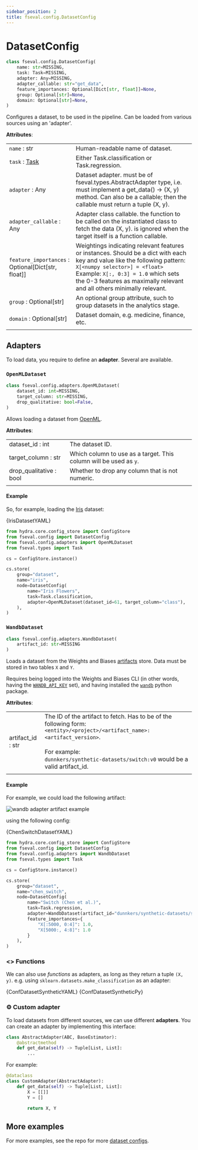 ```yaml
---
sidebar_position: 2
title: fseval.config.DatasetConfig
---
```


# DatasetConfig

<!-- Docusaurus -->

<!-- fseval -->

<!-- fseval YAML configs -->

<!-- fseval Python configs -->



```python
class fseval.config.DatasetConfig(
    name: str=MISSING,
    task: Task=MISSING,
    adapter: Any=MISSING,
    adapter_callable: str="get_data",
    feature_importances: Optional[Dict[str, float]]=None,
    group: Optional[str]=None,
    domain: Optional[str]=None,
)
```

Configures a dataset, to be used in the pipeline. Can be loaded from various sources
using an 'adapter'.

**Attributes**:

| | |
|---|---|
| `name` : str | Human-readable name of dataset. |
| `task` : [Task](/fseval/docs/types/Task) | Either Task.classification or Task.regression. |
| `adapter` : Any | Dataset adapter. must be of fseval.types.AbstractAdapter type, i.e. must implement a get_data() -> (X, y) method. Can also be a callable; then the callable must return a tuple (X, y). |
| `adapter_callable` : Any | Adapter class callable. the function to be called on the instantiated class to fetch the data (X, y). is ignored when the target itself is a function callable. | 
| `feature_importances` : Optional[Dict[str, float]] | Weightings indicating relevant features or instances. Should be a dict with each key and value like the following pattern:     `X[<numpy selector>] = <float>` Example:     `X[:, 0:3] = 1.0` which sets the 0-3 features as maximally relevant and all others minimally relevant. |
| `group` : Optional[str] | An optional group attribute, such to group datasets in the analytics stage. |
| `domain` : Optional[str] | Dataset domain, e.g. medicine, finance, etc. |
| | |

## Adapters

To load data, you require to define an **adapter**. Several are available.

### `OpenMLDataset`


```python
class fseval.config.adapters.OpenMLDataset(
    dataset_id: int=MISSING,
    target_column: str=MISSING,
    drop_qualitative: bool=False,
)
```

Allows loading a dataset from [OpenML](https://www.openml.org/).

**Attributes**:

| | |
|---|---|
| dataset_id : int | The dataset ID. |
| target_column : str | Which column to use as a target. This column will be used as `y`. |
| drop_qualitative : bool | Whether to drop any column that is not numeric. |
| | |


#### Example

So, for example, loading the [Iris](https://www.openml.org/d/61) dataset:

<Tabs groupId="config-representation">
<TabItem value="yaml" label="YAML" default>

<CodeBlock className="language-yaml" title="conf/dataset/iris.yaml">{IrisDatasetYAML}</CodeBlock>


</TabItem>
<TabItem value="structured" label="Structured Config">

```python
from hydra.core.config_store import ConfigStore
from fseval.config import DatasetConfig
from fseval.config.adapters import OpenMLDataset
from fseval.types import Task

cs = ConfigStore.instance()

cs.store(
    group="dataset",
    name="iris",
    node=DatasetConfig(
        name="Iris Flowers",
        task=Task.classification,
        adapter=OpenMLDataset(dataset_id=61, target_column="class"),
    ),
)
```

</TabItem>
</Tabs>


### `WandbDataset`

```python
class fseval.config.adapters.WandbDataset(
    artifact_id: str=MISSING
)
```

Loads a dataset from the Weights and Biases [artifacts](https://docs.wandb.ai/guides/artifacts) store. Data must be stored in two tables `X` and `Y`.

Requires being logged into the Weights and Biases CLI (in other words, having the [`WANDB_API_KEY`](https://docs.wandb.ai/guides/track/public-api-guide#authentication) set), and having installed the [`wandb`](https://pypi.org/project/wandb/) python package.


**Attributes**:

| | |
|---|---|
| artifact_id : str | The ID of the artifact to fetch. Has to be of the following form: `<entity>/<project>/<artifact_name>:<artifact_version>`. <br/><br/>For example:<br/> `dunnkers/synthetic-datasets/switch:v0` would be a valid artifact_id. |
| | |


#### Example

For example, we could load the following artifact:

![wandb adapter artifact example](/img/adapters/wandb.png)

using the following config:

<Tabs groupId="config-representation">
<TabItem value="yaml" label="YAML" default>

<CodeBlock className="language-yaml" title="conf/dataset/chen.yaml">{ChenSwitchDatasetYAML}</CodeBlock>


</TabItem>
<TabItem value="structured" label="Structured Config">

```python
from hydra.core.config_store import ConfigStore
from fseval.config import DatasetConfig
from fseval.config.adapters import WandbDataset
from fseval.types import Task

cs = ConfigStore.instance()

cs.store(
    group="dataset",
    name="chen_switch",
    node=DatasetConfig(
        name="Switch (Chen et al.)",
        task=Task.regression,
        adapter=WandbDataset(artifact_id="dunnkers/synthetic-datasets/switch:v0"),
        feature_importances={
            "X[:5000, 0:4]": 1.0,
            "X[5000:, 4:8]": 1.0
        }
    ),
)
```

</TabItem>
</Tabs>

### <\> Functions

We can also use _functions_ as adapters, as long as they return a tuple `(X, y)`. e.g. using `sklearn.datasets.make_classification` as an adapter:

<Tabs groupId="config-representation">
<TabItem value="yaml" label="YAML" default>

<CodeBlock className="language-yaml" title="conf/dataset/synthetic.yaml">
        {ConfDatasetSyntheticYAML}
</CodeBlock>

</TabItem>
<TabItem value="structured" label="Structured Config">

<CodeBlock className="language-py" title="conf/dataset/synthetic.py">
        {ConfDatasetSyntheticPy}
</CodeBlock>

</TabItem>
</Tabs>

### ⚙️ Custom adapter

To load datasets from different sources, we can use different **adapters**. You can create an adapter by implementing this interface:

```python
class AbstractAdapter(ABC, BaseEstimator):
    @abstractmethod
    def get_data(self) -> Tuple[List, List]:
        ...
```

For example:

```python title="benchmark.py"
@dataclass
class CustomAdapter(AbstractAdapter):
    def get_data(self) -> Tuple[List, List]:
        X = [[]]
        Y = []

        return X, Y
```


## More examples
For more examples, see the repo for more [dataset configs](https://github.com/dunnkers/fseval/tree/master/tests/integration/conf/dataset).
